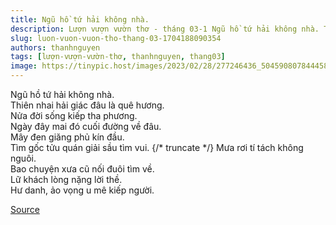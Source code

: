 ```yaml
---
title: Ngũ hồ tứ hải không nhà.
description: Lượn vượn vườn thơ - tháng 03-1 Ngũ hồ tứ hải không nhà. Thiên nhai hải giác đâu là quê hương.
slug: luon-vuon-vuon-tho-thang-03-1704188090354
authors: thanhnguyen
tags: [lượn-vượn-vườn-thơ, thanhnguyen, thang03]
image: https://tinypic.host/images/2023/02/28/277246436_504590807844458_2858882824614342339_n.th.jpg
---
```


Ngũ hồ tứ hải không nhà.\
Thiên nhai hải giác đâu là quê hương.\
Nửa đời sống kiếp tha phương.\
Ngày đây mai đó cuối đường về đâu.\
Mây đen giăng phủ kín đầu.\
Tìm gốc tửu quán giải sầu tìm vui.
{/* truncate */}
Mưa rơi tí tách không nguôi.\
Bao chuyện xưa cũ nối đuôi tìm về.\
Lữ khách lòng nặng lời thề.\
Hư danh, ảo vọng u mê kiếp người.

[Source](https://www.facebook.com/ape.poem/posts/pfbid035RrRhxCRiZwTNtHSsjytbPXpexcHv3cftjiLiSHeSeTG7WQQpRABjgGoU2d6hoJ4l)
